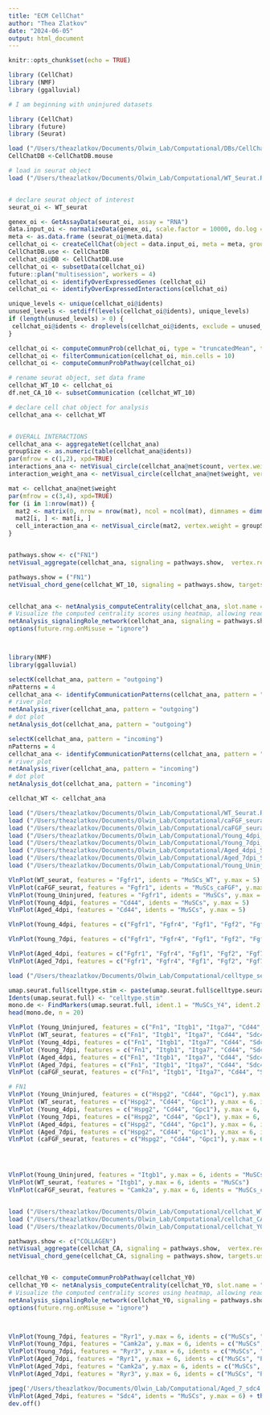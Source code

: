 ```yaml
---
title: "ECM CellChat"
author: "Thea Zlatkov"
date: "2024-06-05"
output: html_document
---
```


```r
knitr::opts_chunk$set(echo = TRUE)

library (CellChat)
library (NMF)
library (ggalluvial)
```

```r
# I am beginning with uninjured datasets

library (CellChat)
library (future)
library (Seurat)

load ("/Users/theazlatkov/Documents/Olwin_Lab/Computational/DBs/CellChat/CellChatDB.mouse.rda")
CellChatDB <-CellChatDB.mouse 

# load in seurat object 
load ("/Users/theazlatkov/Documents/Olwin_Lab/Computational/WT_Seurat.RData")


# declare seurat object of interest
seurat_oi <- WT_seurat

genex_oi <- GetAssayData(seurat_oi, assay = "RNA")
data.input_oi <- normalizeData(genex_oi, scale.factor = 10000, do.log = TRUE)
meta <- as.data.frame (seurat_oi@meta.data)
cellchat_oi <- createCellChat(object = data.input_oi, meta = meta, group.by = "celltype.seurat")
CellChatDB.use <- CellChatDB 
cellchat_oi@DB <- CellChatDB.use
cellchat_oi <- subsetData(cellchat_oi)
future::plan("multisession", workers = 4)
cellchat_oi <- identifyOverExpressedGenes (cellchat_oi)
cellchat_oi <- identifyOverExpressedInteractions(cellchat_oi)

unique_levels <- unique(cellchat_oi@idents)
unused_levels <- setdiff(levels(cellchat_oi@idents), unique_levels)
if (length(unused_levels) > 0) {
 cellchat_oi@idents <- droplevels(cellchat_oi@idents, exclude = unused_levels)
}

cellchat_oi <- computeCommunProb(cellchat_oi, type = "truncatedMean", trim = 0.1)
cellchat_oi <- filterCommunication(cellchat_oi, min.cells = 10)
cellchat_oi <- computeCommunProbPathway(cellchat_oi)

# rename seurat object, set data frame
cellchat_WT_10 <- cellchat_oi
df.net_CA_10 <- subsetCommunication (cellchat_WT_10)

```


```r

# declare cell chat object for analysis 
cellchat_ana <- cellchat_WT


# OVERALL INTERACTIONS 
cellchat_ana <- aggregateNet(cellchat_ana)
groupSize <- as.numeric(table(cellchat_ana@idents))
par(mfrow = c(1,2), xpd=TRUE)
interactions_ana <- netVisual_circle(cellchat_ana@net$count, vertex.weight = groupSize, weight.scale = TRUE, label.edge = FALSE, title.name = "Young Uninjured Interactions")
interaction_weight_ana <- netVisual_circle(cellchat_ana@net$weight, vertex.weight = groupSize, weight.scale = TRUE, label.edge = FALSE, title.name = "Interaction weights/strength")

mat <- cellchat_ana@net$weight
par(mfrow = c(3,4), xpd=TRUE)
for (i in 1:nrow(mat)) {
  mat2 <- matrix(0, nrow = nrow(mat), ncol = ncol(mat), dimnames = dimnames(mat))
  mat2[i, ] <- mat[i, ]
  cell_interaction_ana <- netVisual_circle(mat2, vertex.weight = groupSize, weight.scale = T, edge.weight.max = max(mat), title.name = rownames(mat)[i])
}


pathways.show <- c("FN1")
netVisual_aggregate(cellchat_ana, signaling = pathways.show,  vertex.receiver = vertex.receiver)

pathways.show = ("FN1")
netVisual_chord_gene(cellchat_WT_10, signaling = pathways.show, targets.use = c("MuSCs_WT"))


cellchat_ana <- netAnalysis_computeCentrality(cellchat_ana, slot.name = "netP") # the slot 'netP' means the inferred intercellular communication network of signaling pathways
# Visualize the computed centrality scores using heatmap, allowing ready identification of major signaling roles of cell groups
netAnalysis_signalingRole_network(cellchat_ana, signaling = pathways.show, width = 8, height = 2.5, font.size = 10)
options(future.rng.onMisuse = "ignore")



library(NMF)
library(ggalluvial)

selectK(cellchat_ana, pattern = "outgoing")
nPatterns = 4
cellchat_ana <- identifyCommunicationPatterns(cellchat_ana, pattern = "outgoing", k = nPatterns)
# river plot
netAnalysis_river(cellchat_ana, pattern = "outgoing")
# dot plot
netAnalysis_dot(cellchat_ana, pattern = "outgoing")

selectK(cellchat_ana, pattern = "incoming")
nPatterns = 4
cellchat_ana <- identifyCommunicationPatterns(cellchat_ana, pattern = "incoming", k = nPatterns)
# river plot
netAnalysis_river(cellchat_ana, pattern = "incoming")
# dot plot
netAnalysis_dot(cellchat_ana, pattern = "incoming")

cellchat_WT <- cellchat_ana

```

```r
load ("/Users/theazlatkov/Documents/Olwin_Lab/Computational/WT_Seurat.RData")
load ("/Users/theazlatkov/Documents/Olwin_Lab/Computational/caFGF_seurat.RData")
load ("/Users/theazlatkov/Documents/Olwin_Lab/Computational/caFGF_seurat.RData")
load ("/Users/theazlatkov/Documents/Olwin_Lab/Computational/Young_4dpi_Seurat.RData")
load ("/Users/theazlatkov/Documents/Olwin_Lab/Computational/Young_7dpi_Seurat.RData")
load ("/Users/theazlatkov/Documents/Olwin_Lab/Computational/Aged_4dpi_Seurat.RData")
load ("/Users/theazlatkov/Documents/Olwin_Lab/Computational/Aged_7dpi_Seurat.RData")
load ("/Users/theazlatkov/Documents/Olwin_Lab/Computational/Young_Uninjured_Seurat.RData")

VlnPlot(WT_seurat, features = "Fgfr1", idents = "MuSCs_WT", y.max = 5)
VlnPlot(caFGF_seurat, features = "Fgfr1", idents = "MuSCs_caFGF", y.max = 5)
VlnPlot(Young_Uninjured, features = "Fgfr1", idents = "MuSCs", y.max = 5)
VlnPlot(Young_4dpi, features = "Cd44", idents = "MuSCs", y.max = 5)
VlnPlot(Aged_4dpi, features = "Cd44", idents = "MuSCs", y.max = 5)

VlnPlot(Young_4dpi, features = c("Fgfr1", "Fgfr4", "Fgf1", "Fgf2", "Fgf7"), y.max = 5)

VlnPlot(Young_7dpi, features = c("Fgfr1", "Fgfr4", "Fgf1", "Fgf2", "Fgf7"), y.max = 5)

VlnPlot(Aged_4dpi, features = c("Fgfr1", "Fgfr4", "Fgf1", "Fgf2", "Fgf7"), y.max = 5)
VlnPlot(Aged_7dpi, features = c("Fgfr1", "Fgfr4", "Fgf1", "Fgf2", "Fgf7"), y.max = 5)

```



```r

load ("/Users/theazlatkov/Documents/Olwin_Lab/Computational/celltype_seuratobj_thea.RData")

umap.seurat.full$celltype.stim <- paste(umap.seurat.full$celltype.seurat, umap.seurat.full$cell.id, sep = "_")
Idents(umap.seurat.full) <- "celltype.stim"
mono.de <- FindMarkers(umap.seurat.full, ident.1 = "MuSCs_Y4", ident.2 = "MuSCs_A4", verbose = FALSE)
head(mono.de, n = 20)

```




```r
VlnPlot (Young_Uninjured, features = c("Fn1", "Itgb1", "Itga7", "Cd44", "Sdc4"))
VlnPlot (WT_seurat, features = c("Fn1", "Itgb1", "Itga7", "Cd44", "Sdc4"))
VlnPlot (Young_4dpi, features = c("Fn1", "Itgb1", "Itga7", "Cd44", "Sdc4"))
VlnPlot (Young_7dpi, features = c("Fn1", "Itgb1", "Itga7", "Cd44", "Sdc4"))
VlnPlot (Aged_4dpi, features = c("Fn1", "Itgb1", "Itga7", "Cd44", "Sdc4"))
VlnPlot (Aged_7dpi, features = c("Fn1", "Itgb1", "Itga7", "Cd44", "Sdc4"))
VlnPlot (caFGF_seurat, features = c("Fn1", "Itgb1", "Itga7", "Cd44", "Sdc4"))

# FN1
VlnPlot (Young_Uninjured, features = c("Hspg2", "Cd44", "Gpc1"), y.max = 6, idents = "MuSCs")
VlnPlot (WT_seurat, features = c("Hspg2", "Cd44", "Gpc1"), y.max = 6, idents = c("MuSCs_WT", "MuSCs_caFGF"))
VlnPlot (Young_4dpi, features = c("Hspg2", "Cd44", "Gpc1"), y.max = 6, idents = c("MuSCs", "Progenitors"))
VlnPlot (Young_7dpi, features = c("Hspg2", "Cd44", "Gpc1"), y.max = 6, idents = c("MuSCs", "Progenitors"))
VlnPlot (Aged_4dpi, features = c("Hspg2", "Cd44", "Gpc1"), y.max = 6, idents = c("MuSCs", "Progenitors"))
VlnPlot (Aged_7dpi, features = c("Hspg2", "Cd44", "Gpc1"), y.max = 6, idents = c("MuSCs", "Progenitors"))
VlnPlot (caFGF_seurat, features = c("Hspg2", "Cd44", "Gpc1"), y.max = 6, c("MuSCs_WT", "MuSCs_caFGF"))




VlnPlot(Young_Uninjured, features = "Itgb1", y.max = 6, idents = "MuSCs")
VlnPlot(WT_seurat, features = "Itgb1", y.max = 6, idents = "MuSCs")
VlnPlot(caFGF_seurat, features = "Camk2a", y.max = 6, idents = "MuSCs_caFGF")


load ("/Users/theazlatkov/Documents/Olwin_Lab/Computational/cellchat_WT.RData")
load ("/Users/theazlatkov/Documents/Olwin_Lab/Computational/cellchat_CA.RData")
load ("/Users/theazlatkov/Documents/Olwin_Lab/Computational/cellchat_Y0.RData")

pathways.show <- c("COLLAGEN")
netVisual_aggregate(cellchat_CA, signaling = pathways.show,  vertex.receiver = vertex.receiver)
netVisual_chord_gene(cellchat_CA, signaling = pathways.show, targets.use = "MuSCs_caFGF")


cellchat_Y0 <- computeCommunProbPathway(cellchat_Y0)
cellchat_Y0 <- netAnalysis_computeCentrality(cellchat_Y0, slot.name = "netP") # the slot 'netP' means the inferred intercellular communication network of signaling pathways
# Visualize the computed centrality scores using heatmap, allowing ready identification of major signaling roles of cell groups
netAnalysis_signalingRole_network(cellchat_Y0, signaling = pathways.show, width = 8, height = 2.5, font.size = 10)
options(future.rng.onMisuse = "ignore")



VlnPlot(Young_7dpi, features = "Ryr1", y.max = 6, idents = c("MuSCs", "Progenitors"))
VlnPlot(Young_7dpi, features = "Camk2a", y.max = 6, idents = c("MuSCs", "Progenitors"))
VlnPlot(Young_7dpi, features = "Ryr3", y.max = 6, idents = c("MuSCs", "Progenitors"))
VlnPlot(Aged_7dpi, features = "Ryr1", y.max = 6, idents = c("MuSCs", "Progenitors"))
VlnPlot(Aged_7dpi, features = "Camk2a", y.max = 6, idents = c("MuSCs", "Progenitors"))
VlnPlot(Aged_7dpi, features = "Ryr3", y.max = 6, idents = c("MuSCs", "Progenitors"))

```

```r
jpeg('/Users/theazlatkov/Documents/Olwin_Lab/Computational/Aged_7_sdc4.jpeg', width = 2000, height = 2000, quality = 100, res = 300)
VlnPlot(Aged_7dpi, features = "Sdc4", idents = "MuSCs", y.max = 6) + theme(axis.text.x = element_text(size = 20), axis.text.y = element_text(size = 20), axis.title = element_text(size=20))
dev.off()
```

